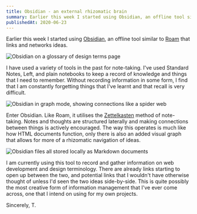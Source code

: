 ```yaml
---
title: Obsidian - an external rhizomatic brain
summary: Earlier this week I started using Obsidian, an offline tool similar to Roam that links and networks ideas
publishedAt: 2020-06-23
---
```


Earlier this week I started using [Obsidian](https://obsidian.md), an offline tool similar to [Roam](https://roamresearch.com) that links and networks ideas.

![Obsidian on a glossary of design terms page](/obsidian1.png)

I have used a variety of tools in the past for note-taking. I've used Standard Notes, Left, and plain notebooks to keep a record of knowledge and things that I need to remember. Without recording information in some form, I find that I am constantly forgetting things that I've learnt and that recall is very difficult.

![Obsidian in graph mode, showing connections like a spider web](/obsidian2.png)

Enter Obsidian. Like Roam, it utilises the [Zettelkasten](https://en.wikipedia.org/wiki/Zettelkasten) method of note-taking. Notes and thoughts are structured laterally and making connections between things is actively encouraged. The way this operates is much like how HTML documents function, only there is also an added visual graph that allows for more of a rhizomatic navigation of ideas.

![Obsidian files all stored locally as Markdown documents](/obsidian3.png)

I am currently using this tool to record and gather information on web development and design terminology. There are already links starting to open up between the two, and potential links that I wouldn't have otherwise thought of unless I'd seen the two ideas side-by-side. This is quite possibly the most creative form of information management that I've ever come across, one that I intend on using for my own projects.

Sincerely,
T.
